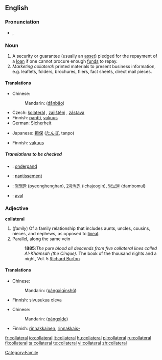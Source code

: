 ==English==
{{wikipedia}}

===Pronunciation===
*{{IPA|/kəˈlætəɹəl/}}, {{SAMPA|/k@"l{t@r@l/}}

===Noun===
{{en-noun}}

# A security or guarantee (usually an [[asset]]) pledged for the repayment of a [[loan]] if one cannot procure enough [[fund]]s to repay.
# ''Marketing collateral'': printed materials to present business information, e.g. leaflets, folders, brochures, fliers, fact sheets, direct mail pieces.

====Translations====
{{trans-top|security or guarantee}}
*Chinese: 
*: Mandarin: {{zh-ts|担保|担保}} ([[dān]][[bǎo]])
*Czech: [[kolaterál]] {{m}}, [[zajištění]] {{n}}, [[zástava]] {{f}}
*Finnish: [[pantti]], [[vakuus]]
*German: [[Sicherheit]] {{f}}
{{trans-mid}}
*Japanese: [[担保]] ([[たんぽ]], tanpo)
{{trans-bottom}}

{{trans-top|printed materials to present business information}}
*Finnish: [[vakuus]]
{{trans-mid}}
{{trans-bottom}}

=====Translations to be checked=====
{{checktrans-top}}
*{{ttbc|Dutch}}: [[onderpand]] {{n}}
*{{ttbc|French}}: [[nantissement]] {{m}}
{{trans-mid}}
*{{ttbc|Korean}}: [[평행한]] (pyeonghenghan), [[2차적인]] (ichajeogin), [[담보물]] (dambomul)
*{{ttbc|Spanish}}: [[aval]]
{{trans-bottom}}

===Adjective===
'''collateral'''

# (''family'') Of a family relationship that includes aunts, uncles, cousins, nieces, and nephews, as opposed to [[lineal]].
# Parallel, along the same vein
#:'''1885''':''The pure blood all descends from five collateral lines called Al-Khamsah (the Cinque).'' The book of the thousand nights and a night, Vol. 5 [[w:Richard Francis Burton|Richard Burton]]

====Translations====
{{trans-top|Of a family relationship that includes aunts, uncles, cousins, nieces, and nephews}}
*Chinese: 
*: Mandarin: {{zh-ts|[[旁系]][[親屬]]|[[旁系]][[亲属]]}} ([[páng]][[xì]][[qīn]][[shǔ]])
*Finnish: [[sivusuku]]a [[oleva]]
{{trans-mid}}
{{trans-bottom}}

{{trans-top|Parallel, along the same vein}}
*Chinese: 
*: Mandarin: {{zh-ts|[[旁系]]的|[[旁系]]的}} ([[páng]][[xì]][[de]])
*Finnish: [[rinnakkainen]], [[rinnakkais-]]
{{trans-mid}}
{{trans-bottom}}

[[Category:Family]]

[[fr:collateral]]
[[io:collateral]]
[[lt:collateral]]
[[hu:collateral]]
[[pl:collateral]]
[[ru:collateral]]
[[fi:collateral]]
[[ta:collateral]]
[[te:collateral]]
[[vi:collateral]]
[[zh:collateral]]